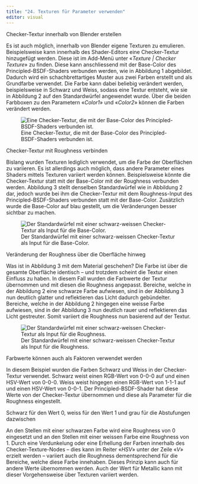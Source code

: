 ```yaml
---
title: "24. Texturen für Parameter verwenden"
editor: visual
---
```


::: column-margin
Checker-Textur innerhalb von Blender erstellen
:::

Es ist auch möglich, innerhalb von Blender eigene Texturen zu emulieren. Beispielsweise kann innerhalb des Shader-Editors eine Checker-Textur hinzugefügt werden. Diese ist im Add-Menü unter «*Texture \| Checker Texture*» zu finden. Diese kann anschliessend mit der Base-Color des Principled-BSDF-Shaders verbunden werden, wie in Abbildung 1 abgebildet. Dadurch wird ein schachbrettartiges Muster aus zwei Farben erstellt und als Grundfarbe verwendet. Die Farbe kann dabei beliebig verändert werden, beispielsweise in Schwarz und Weiss, sodass eine Textur entsteht, wie sie in Abbildung 2 auf den Standardwürfel angewendet wurde. Über die beiden Farbboxen zu den Parametern «*Color1*» und «*Color2*» können die Farben verändert werden.

![Eine Checker-Textur, die mit der Base-Color des Principled-BSDF-Shaders verbunden ist.](Images/Chapter_24/24_1_Checker_Texture_Base_Color_Connected.png){#fig-1_1 fig-align="left"}

::: column-margin
Checker-Textur mit Roughness verbinden
:::

Bislang wurden Texturen lediglich verwendet, um die Farbe der Oberflächen zu variieren. Es ist allerdings auch möglich, dass andere Parameter eines Shaders mittels Texturen variiert werden können. Beispielsweise könnte die Checker-Textur statt mit der Base-Color mit der Roughness verbunden werden. Abbildung 3 stellt denselben Standardwürfel wie in Abbildung 2 dar, jedoch wurde bei ihm die Checker-Textur mit dem Roughness-Input des Principled-BSDF-Shaders verbunden statt mit der Base-Color. Zusätzlich wurde die Base-Color auf blau gestellt, um die Veränderungen besser sichtbar zu machen.

![Der Standardwürfel mit einer schwarz-weissen Checker-Textur als Input für die Base-Color.](Images/Chapter_24/25_2_Checker_Texture.png){#fig-1_2 fig-align="left"}

::: column-margin
Veränderung der Roughness über die Oberfläche hinweg
:::

Was ist in Abbildung 3 mit dem Material geschehen? Die Farbe ist über die gesamte Oberfläche identisch – und trotzdem scheint die Textur einen Einfluss zu haben. In diesem Fall wurden die Farbwerte der Textur übernommen und mit diesen die Roughness angepasst. Bereiche, welche in der Abbildung 2 eine schwarze Farbe aufwiesen, sind in der Abbildung 3 nun deutlich glatter und reflektieren das Licht dadurch gebündelter. Bereiche, welche in der Abbildung 2 hingegen eine weisse Farbe aufwiesen, sind in der Abbildung 3 nun deutlich rauer und reflektieren das Licht gestreuter. Somit variiert die Roughness nun basierend auf der Textur.

![Der Standardwürfel mit einer schwarz-weissen Checker-Textur als Input für die Roughness.](Images/Chapter_24/25_3_Roughness_Checker-Texture.png){#fig-1_3 fig-align="left"}

::: column-margin
Farbwerte können auch als Faktoren verwendet werden
:::

In diesem Beispiel wurden die Farben Schwarz und Weiss in der Checker-Textur verwendet. Schwarz weist einen RGB-Wert von 0-0-0 auf und einen HSV-Wert von 0-0-0. Weiss weist hingegen einen RGB-Wert von 1-1-1 auf und einen HSV-Wert von 0-0-1. Der Principled-BSDF-Shader hat diese Werte von der Checker-Textur übernommen und diese als Parameter für die Roughness eingestellt.

::: column-margin
Schwarz für den Wert 0, weiss für den Wert 1 und grau für die Abstufungen dazwischen
:::

An den Stellen mit einer schwarzen Farbe wird eine Roughness von 0 eingesetzt und an den Stellen mit einer weissen Farbe eine Roughness von 1. Durch eine Verdunkelung oder eine Erhellung der Farben innerhalb des Checker-Texture-Nodes – dies kann im Reiter «*HSV*» unter der Zeile «*V*» erzielt werden – variiert auch die Roughness dementsprechend für die Bereiche, welche diese Farbe innehaben. Dieses Prinzip kann auch für andere Werte übernommen werden. Auch der Wert für Metallic kann mit dieser Vorgehensweise über Texturen variiert werden.
